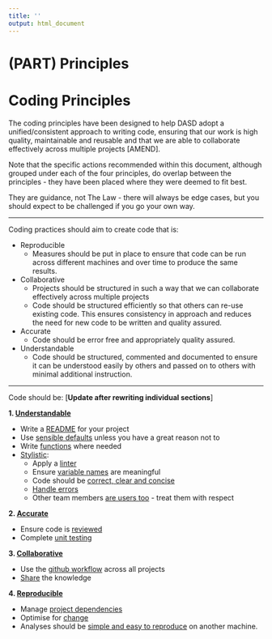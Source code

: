 ```yaml
---
title: ''
output: html_document
---
```


# (PART) Principles {-}

# Coding Principles {-#principles}

The coding principles have been designed to help DASD adopt a unified/consistent approach to writing code, ensuring that our work is high quality, maintainable and reusable and that we are able to collaborate effectively across multiple projects [AMEND].

Note that the specific actions recommended within this document, although grouped under each of the four principles, do overlap between the principles - they have been placed where they were deemed to fit best.

They are guidance, not The Law - there will always be edge cases, but you should expect to be challenged if you go your own way.

---------------------------------------------------

Coding practices should aim to create code that is:  

* Reproducible
  + Measures should be put in place to ensure that code can be run across different machines and over time to produce the same results.  
* Collaborative
  + Projects should be structured in such a way that we can collaborate effectively across multiple projects
  + Code should be structured efficiently so that others can re-use existing code. This ensures consistency in approach and reduces the need for new code to be written and quality assured.  
* Accurate
  + Code should be error free and appropriately quality assured.    
* Understandable
  + Code should be structured, commented and documented to ensure it can be understood easily by others and passed on to others with minimal additional instruction.

---------------------------------------------------

Code should be:
[**Update after rewriting individual sections**]

**1. [Understandable](#understand)**  

* Write a [README](#readme) for your project  
* Use [sensible defaults](#defaults) unless you have a great reason not to
* Write [functions](#functions) where needed  
* [Stylistic](#style):  
  - Apply a [linter](#linter)
  - Ensure [variable names](#names) are meaningful 
  - Code should be [correct, clear and concise](#ccc) 
  - [Handle errors](#errors)  
  - Other team members [are users too](#users) - treat them with respect  

**2. [Accurate](#accurate)**  

* Ensure code is [reviewed](#review)
* Complete [unit testing](#unittest)


**3. [Collaborative](#collaborate)**  

* Use the [github workflow](#versioncontrol) across all projects  
* [Share](#knowledge) the knowledge  


**4. [Reproducible](#reproduce)**  

* Manage [project dependencies](#projdep)
* Optimise for [change](#change)  
* Analyses should be [simple and easy to reproduce](#githash) on another machine.
